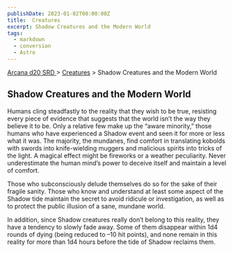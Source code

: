 ```yaml
---
publishDate: 2023-01-02T00:00:00Z
title:  Creatures
excerpt: Shadow Creatures and the Modern World
tags:
  - markdown
  - conversion
  - Astro
---
```


[ Arcana d20 SRD ](/#arcanaD20) > [ Creatures](arcana-d20-srd-creatures-index) > Shadow Creatures and the Modern World

##  Shadow Creatures and the Modern World

Humans cling steadfastly to the reality that they wish to be true, resisting
every piece of evidence that suggests that the world isn’t the way they
believe it to be. Only a relative few make up the “aware minority,” those
humans who have experienced a Shadow event and seen it for more or less what
it was. The majority, the mundanes, find comfort in translating kobolds with
swords into knife-wielding muggers and malicious spirits into tricks of the
light. A magical effect might be fireworks or a weather peculiarity. Never
underestimate the human mind’s power to deceive itself and maintain a level of
comfort.

Those who subconsciously delude themselves do so for the sake of their fragile
sanity. Those who know and understand at least some aspect of the Shadow tide
maintain the secret to avoid ridicule or investigation, as well as to protect
the public illusion of a sane, mundane world.

In addition, since Shadow creatures really don’t belong to this reality, they
have a tendency to slowly fade away. Some of them disappear within 1d4 rounds
of dying (being reduced to –10 hit points), and none remain in this reality
for more than 1d4 hours before the tide of Shadow reclaims them.

